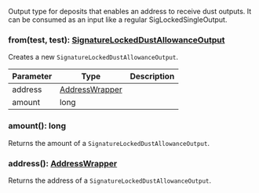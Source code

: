 Output type for deposits that enables an address to receive dust outputs. It can be consumed as an input like a
 regular SigLockedSingleOutput.

### from(test, test): [SignatureLockedDustAllowanceOutput](#signaturelockeddustallowanceoutput)

Creates a new `SignatureLockedDustAllowanceOutput`.

| Parameter       | Type |  Description |
| --------------- | -------- | -------- |
| address | [AddressWrapper](#addresswrapper) |   |
| amount | long |   |

### amount(): long

Returns the amount of a `SignatureLockedDustAllowanceOutput`.

### address(): [AddressWrapper](#addresswrapper)

Returns the address of a `SignatureLockedDustAllowanceOutput`.

